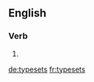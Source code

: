 
==English==

===Verb===
{{head|en}}

# {{en-third-person singular of|typeset}}

[[de:typesets]]
[[fr:typesets]]